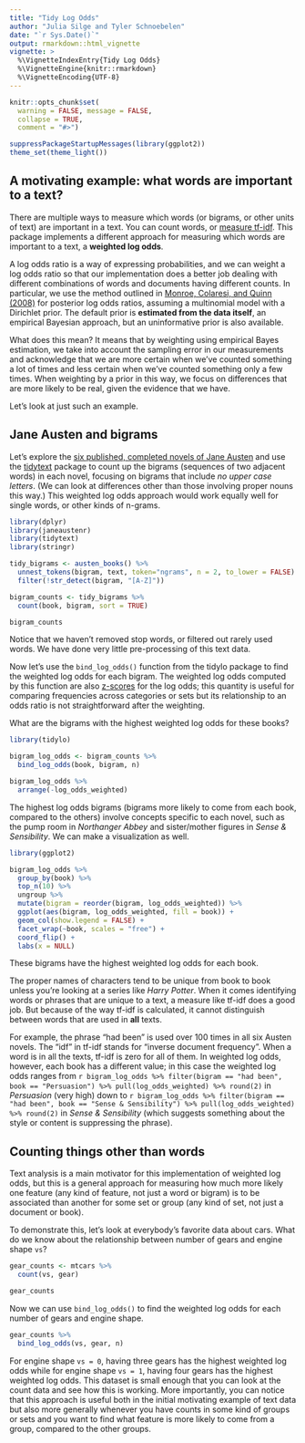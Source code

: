 ```yaml
---
title: "Tidy Log Odds"
author: "Julia Silge and Tyler Schnoebelen"
date: "`r Sys.Date()`"
output: rmarkdown::html_vignette
vignette: >
  %\VignetteIndexEntry{Tidy Log Odds}
  %\VignetteEngine{knitr::rmarkdown}
  %\VignetteEncoding{UTF-8}
---
```

  
```r
knitr::opts_chunk$set(
  warning = FALSE, message = FALSE,
  collapse = TRUE,
  comment = "#>")

suppressPackageStartupMessages(library(ggplot2))
theme_set(theme_light())
```

## A motivating example: what words are important to a text?

There are multiple ways to measure which words (or bigrams, or other units of text) are important in a text. You can count words, or [measure tf-idf](https://www.tidytextmining.com/tfidf.html). This package implements a different approach for measuring which words are important to a text, a **weighted log odds**.

A log odds ratio is a way of expressing probabilities, and we can weight a log odds ratio so that our implementation does a better job dealing with different combinations of words and documents having different counts. In particular, we use the method outlined in [Monroe, Colaresi, and Quinn (2008)](https://doi.org/10.1093/pan/mpn018) for posterior log odds ratios, assuming a multinomial model with a Dirichlet prior. The default prior is **estimated from the data itself**, an empirical Bayesian approach, but an uninformative prior is also available.

What does this mean? It means that by weighting using empirical Bayes estimation, we take into account the sampling error in our measurements and acknowledge that we are more certain when we've counted something a lot of times and less certain when we've counted something only a few times. When weighting by a prior in this way, we focus on differences that are more likely to be real, given the evidence that we have.

Let's look at just such an example.

## Jane Austen and bigrams

Let's explore the [six published, completed novels of Jane Austen](https://github.com/juliasilge/janeaustenr) and use the [tidytext](https://github.com/juliasilge/tidytext) package to count up the bigrams (sequences of two adjacent words) in each novel, focusing on bigrams that include *no upper case letters*. (We can look at differences other than those involving proper nouns this way.) This weighted log odds approach would work equally well for single words, or other kinds of n-grams.

```r
library(dplyr)
library(janeaustenr)
library(tidytext)
library(stringr)

tidy_bigrams <- austen_books() %>%
  unnest_tokens(bigram, text, token="ngrams", n = 2, to_lower = FALSE) %>%
  filter(!str_detect(bigram, "[A-Z]"))

bigram_counts <- tidy_bigrams %>%
  count(book, bigram, sort = TRUE)

bigram_counts
```

Notice that we haven't removed stop words, or filtered out rarely used words. We have done very little pre-processing of this text data.

Now let's use the `bind_log_odds()` function from the tidylo package to find the weighted log odds for each bigram. The weighted log odds computed by this function are also [z-scores](https://en.wikipedia.org/wiki/Standard_score) for the log odds; this quantity is useful for comparing frequencies across categories or sets but its relationship to an odds ratio is not straightforward after the weighting. 

What are the bigrams with the highest weighted log odds for these books?

```r
library(tidylo)

bigram_log_odds <- bigram_counts %>%
  bind_log_odds(book, bigram, n) 

bigram_log_odds %>%
  arrange(-log_odds_weighted)
```

The highest log odds bigrams (bigrams more likely to come from each book, compared to the others) involve concepts specific to each novel, such as the pump room in *Northanger Abbey* and sister/mother figures in *Sense & Sensibility*. We can make a visualization as well.

```r
library(ggplot2)

bigram_log_odds %>%
  group_by(book) %>%
  top_n(10) %>%
  ungroup %>%
  mutate(bigram = reorder(bigram, log_odds_weighted)) %>%
  ggplot(aes(bigram, log_odds_weighted, fill = book)) +
  geom_col(show.legend = FALSE) +
  facet_wrap(~book, scales = "free") +
  coord_flip() +
  labs(x = NULL)
```

These bigrams have the highest weighted log odds for each book. 

The proper names of characters tend to be unique from book to book unless you're looking at a series like *Harry Potter*. When it comes identifying words or phrases that are unique to a text, a measure like tf-idf does a good job. But because of the way tf-idf is calculated, it cannot distinguish between words that are used in **all** texts. 

For example, the phrase "had been" is used over 100 times in all six Austen novels. The "idf" in tf-idf stands for "inverse document frequency". When a word is in all the texts, tf-idf is zero for all of them. In weighted log odds, however, each book has a different value; in this case the weighted log odds ranges from `r bigram_log_odds %>% filter(bigram == "had been", book == "Persuasion") %>% pull(log_odds_weighted) %>% round(2)` in *Persuasion* (very high) down to `r bigram_log_odds %>% filter(bigram == "had been", book == "Sense & Sensibility") %>% pull(log_odds_weighted) %>% round(2)` in *Sense & Sensibility* (which suggests something about the style or content is suppressing the phrase). 

## Counting things other than words

Text analysis is a main motivator for this implementation of weighted log odds, but this is a general approach for measuring how much more likely one feature (any kind of feature, not just a word or bigram) is to be associated than another for some set or group (any kind of set, not just a document or book).

To demonstrate this, let's look at everybody's favorite data about cars. What do we know about the relationship between number of gears and engine shape `vs`?

```r
gear_counts <- mtcars %>%
  count(vs, gear)

gear_counts
```

Now we can use `bind_log_odds()` to find the weighted log odds for each number of gears and engine shape.

```r
gear_counts %>%
  bind_log_odds(vs, gear, n)
```

For engine shape `vs = 0`, having three gears has the highest weighted log odds while for engine shape `vs = 1`, having four gears has the highest weighted log odds. This dataset is small enough that you can look at the count data and see how this is working. 
More importantly, you can notice that this approach is useful both in the initial motivating example of text data but also more generally whenever you have counts in some kind of groups or sets and you want to find what feature is more likely to come from a group, compared to the other groups.
